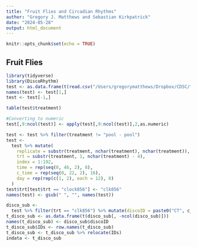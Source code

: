 ```yaml
---
title: "Fruit Flies and Circadian Rhythms"
author: "Gregory J. Matthews and Sebastian Kirkpatrick"
date: "2024-05-28"
output: html_document
---
```


```r
knitr::opts_chunk$set(echo = TRUE)
```

## Fruit Flies 


```r
library(tidyverse)
library(DiscoRhythm)
test <- as.data.frame(t(read.csv("/Users/gregorymatthews/Dropbox/CDSC/fruit_flies/MX7590~2(data)_clean_greg.csv", header = FALSE)))
names(test) <- test[1,]
test <- test[-1,]

table(test$treatment)

#Converting to numeric
test[,9:ncol(test)] <- apply(test[,9:ncol(test)],2,as.numeric)

test <- test %>% filter(treatment != "pool - pool")
test <-
  test %>% mutate(
    replicate = substr(treatment, nchar(treatment), nchar(treatment)),
    trt = substr(treatment, 1, nchar(treatment) - 4),
    index = 1:192,
    time = rep(seq(0, 46, 2), 8),
    c_time = rep(seq(0, 22, 2), 16),
    day = rep(rep(c(1, 2), each = 12), 8)
  )
test$trt[test$trt == "clock856"] <- "clk856"
names(test) <- gsub(" ", "", names(test))

```


```r
disco_sub <-
  test %>% filter(trt == "clk856") %>% mutate(discoID = paste0("CT", c_time, "_", index, "_", replicate)) %>% select(c(9:584, 590))
t_disco_sub <- as.data.frame(t(disco_sub[, -ncol(disco_sub)]))
names(t_disco_sub) <- disco_sub$discoID
t_disco_sub$IDs <- row.names(t_disco_sub)
t_disco_sub <- t_disco_sub %>% relocate(IDs)
indata <- t_disco_sub


```